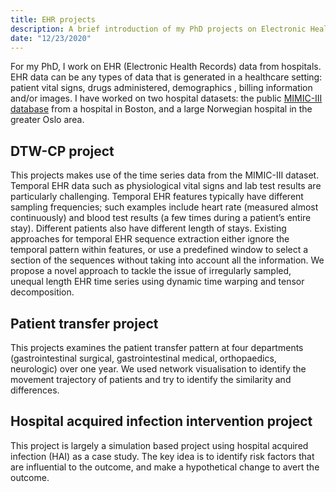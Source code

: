 ```yaml
--- 
title: EHR projects
description: A brief introduction of my PhD projects on Electronic Health Records
date: "12/23/2020"
---
```



For my PhD, I work on EHR (Electronic Health Records) data from hospitals. EHR data can be any types of data that is generated in a healthcare setting: patient vital signs, drugs administered, demographics , billing information and/or images. I have worked on two hospital datasets: the public [MIMIC-III database](https://mimic.physionet.org) from a hospital in Boston, and a large Norwegian hospital in the greater Oslo area. 




## DTW-CP project 

This projects makes use of the time series data from the MIMIC-III dataset. Temporal EHR data such as physiological vital signs and lab test results are particularly challenging. Temporal EHR features typically have different sampling frequencies; such examples include heart rate (measured almost continuously) and blood test results (a few times during a patient’s entire stay). Different patients also have different length of stays. Existing approaches for temporal EHR sequence extraction either ignore the temporal pattern within features, or use a predefined window to select a section of the sequences without taking into account all the information. We propose a novel approach to tackle the issue of irregularly sampled, unequal length EHR time series using dynamic time warping and tensor decomposition.



## Patient transfer project 

This projects examines the patient transfer pattern at four departments (gastrointestinal surgical, gastrointestinal medical, orthopaedics, neurologic) over one year. We used network visualisation to identify the movement trajectory of patients and try to identify the similarity and differences.  



## Hospital acquired infection intervention project 

This project is largely a simulation based project using hospital acquired infection (HAI) as a case study. The key idea is to identify risk factors that are influential to the outcome, and make a hypothetical change to avert the outcome. 











